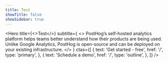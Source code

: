 ```yaml
---
title: Test
showTitle: false
showSidebar: true
---
```


<Hero
    title={<>Test</>}
    subtitle={
        <>
            PostHog’s self-hosted analytics platform helps teams better understand how their products are being used.
            Unlike Google Analytics, PostHog is open-source and can be deployed on your existing infrastructure.
        </>
    }
    ctas={[
        {
            text: 'Get started - free',
            href: '/',
            type: 'primary',
        },
        {
            text: 'Schedule a demo',
            href: '/',
            type: 'outline',
        },
    ]}
/>
